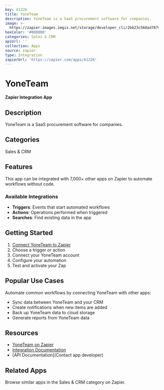 ```yaml
---
key: 41226
title: YoneTeam
description: YoneTeam is a SaaS procurement software for companies.
image: >-
  https://zapier-images.imgix.net/storage/developer_cli/2bb23c560ad787419c56fa6354923d42.png?auto=format%2Ccompress&ixlib=python-3.0.0&q=50
hexColor: '#000000'
categories: Sales & CRM
apiUrl: ''
collection: Apps
source: zapier
type: Integration
zapierUrl: 'https://zapier.com/apps/41226'
---
```

# YoneTeam

**Zapier Integration App**

## Description

YoneTeam is a SaaS procurement software for companies.

## Categories

Sales & CRM

## Features

This app can be integrated with 7,000+ other apps on Zapier to automate workflows without code.

### Available Integrations

- **Triggers**: Events that start automated workflows
- **Actions**: Operations performed when triggered
- **Searches**: Find existing data in the app

## Getting Started

1. [Connect YoneTeam to Zapier](https://zapier.com/apps/41226)
2. Choose a trigger or action
3. Connect your YoneTeam account
4. Configure your automation
5. Test and activate your Zap

## Popular Use Cases

Automate common workflows by connecting YoneTeam with other apps:

- Sync data between YoneTeam and your CRM
- Create notifications when new items are added
- Back up YoneTeam data to cloud storage
- Generate reports from YoneTeam data

## Resources

- [YoneTeam on Zapier](https://zapier.com/apps/41226)
- [Integration Documentation](https://zapier.com/apps/41226/integrations)
- [API Documentation](Contact app developer)

## Related Apps

Browse similar apps in the Sales & CRM category on Zapier.

